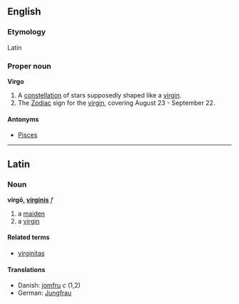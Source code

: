 ==English==
===Etymology===
Latin

===Proper noun===
'''Virgo'''

# A [[constellation]] of stars supposedly shaped like a [[virgin]].
# The [[Zodiac]] sign for the [[virgin]], covering August 23 - September 22.

====Antonyms====
*[[Pisces]]

----

==Latin==
===Noun===
'''virgō, [[Wiktionary Appendix:Latin third declension|virginis]]''' ''f''

# a [[maiden]]
# a [[virgin]]

====Related terms====
*[[virginitas]]

====Translations====
*Danish: [[jomfru]] ''c'' (1,2)
*German: [[Jungfrau]]